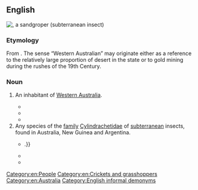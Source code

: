 ==English==
[[File:Sandgroper2.png|right|thumb|{{taxlink|Cylindraustralia kochii|species|noshow=1}}, a '''sandgroper''' (subterranean insect)]]
{{wikipedia|dab=Sandgroper}}
{{wikispecies|Cylindrachetidae}}

===Etymology===
From {{af|en|sand|groper}}. The sense “Western Australian” may originate either as a reference to the relatively large proportion of desert in the state or to gold mining during the rushes of the 19th Century.

===Noun===
{{en-noun}}

# {{lb|en|Australia|jocular}} An inhabitant of [[Western Australia]].
#* {{quote-text|year=2008|author=John Devaney|title=Full Points Footy′s WA Football Companion|page=320|url=http://books.google.com.au/books?id=KJVQI-D2Y3IC&pg=PA320&lpg=PA320&dq=%22sandgroper%22%7C%22sandgropers%22+-intitle:%22%22+-inauthor:%22%22&source=bl&ots=bFFgVs0Txl&sig=yrCmDgTzF75raf1VBsyD-hO-60M&hl=en&sa=X&ei=i9EbUOCCLo7nmAWPmoGYBQ&redir_esc=y#v=onepage&q=%22sandgroper%22%7C%22sandgropers%22%20-intitle%3A%22%22%20-inauthor%3A%22%22&f=false|passage=On both occasions the '''sandgropers''' downed the ‘big V’, as indeed they did in 1947 at Hobart when finishing second; the VFL′s only other defeat in 68 pre-state of origin carnival games came in 1911 against South Australia in Adelaide.}}
#* {{quote-text|year=2011|author=Ashley Browne (editor)|title=The Grand Finals: 1897-1938|volume=1|page=370|url=http://books.google.com.au/books?id=gHQ72GivBr4C&pg=PA370&lpg=PA370&dq=%22sandgroper%22%7C%22sandgropers%22+-intitle:%22%22+-inauthor:%22%22&source=bl&ots=7j_Mbv4AtY&sig=OX6dMWbU6S2e2wA5d2zk8Fu_ajQ&hl=en&sa=X&ei=i9EbUOCCLo7nmAWPmoGYBQ&redir_esc=y#v=onepage&q=%22sandgroper%22%7C%22sandgropers%22%20-intitle%3A%22%22%20-inauthor%3A%22%22&f=false|passage=Leonard not only accepted, he told the club he could help sign several West Australians. The Foreign Legion policy was born and, through Leonard′s personal contacts, South [Melbourne] signed '''Sandgropers''' Brighton Diggins and Bill Faul (both from Subiaco) and Gilbert Beard (South Fremantle).}}
#* {{quote-text|year=2011|author=John Hunt|title=Princess: The Miss Andretti Story|page=288|url=http://books.google.com.au/books?id=-QvppuyNAJQC&pg=PA288&lpg=PA288&dq=%22sandgroper%22%7C%22sandgropers%22+-intitle:%22%22+-inauthor:%22%22&source=bl&ots=XkefKFA1PK&sig=CDk9cfUgdYLIORhSfyWpS0TbTak&hl=en&sa=X&ei=l90bUJjvDcTwmAWd14D4Aw&redir_esc=y#v=onepage&q=%22sandgroper%22%7C%22sandgropers%22%20-intitle%3A%22%22%20-inauthor%3A%22%22&f=false|passage=After the race, Damien Oliver added to an already magnificent occasion for David Mueller by spending some time with his fellow '''Sandgroper''' and giving Mueller the jockey′s trophy from the race as a memento.}}
# Any species of the [[family]] [[Cylindrachetidae]] of [[subterranean]] insects, found in Australia, New Guinea and Argentina.
#* {{quote-text|year=1980|author=Western Australian Department of Agriculture|title=Journal|page=53|url=http://books.google.com.au/books?id=UHNKAQAAIAAJ&q=%22sandgroper%22%7C%22sandgropers%22+insect+-intitle:%22%22+-inauthor:%22%22&dq=%22sandgroper%22%7C%22sandgropers%22+insect+-intitle:%22%22+-inauthor:%22%22&source=bl&ots=QrQZBzgkhv&sig=iadQqw6VdVsns9cyEeNC6-ngWZA&hl=en&sa=X&ei=2-MbUNvTIu7qmAXXlYGwCQ&redir_esc=y|passage=The '''sandgroper''' is not unique to Western Australia, being found elsewhere in Australia and also in New Guinea,{{...}}.}}
#* {{quote-text|year=2001|author=Simon A. Levin|title=Encyclopedia of Biodiversity|page=264|url=http://books.google.com.au/books?id=KSgI5_FFKf8C&q=%22sandgroper%22%7C%22sandgropers%22+insect+-intitle:%22%22+-inauthor:%22%22&dq=%22sandgroper%22%7C%22sandgropers%22+insect+-intitle:%22%22+-inauthor:%22%22&source=bl&ots=9DwuWMbkLm&sig=I2N6cW7adlCQ-_v9zRR8qa5pY4U&hl=en&sa=X&ei=2-MbUNvTIu7qmAXXlYGwCQ&redir_esc=y|passage=Most species are small, 4 to 15 mm in length, although some '''sandgropers''' (Cylindrachetidae) can reach the length of 40 mm.}}
#* {{quote-text|year=2007|author=Peter T. Bailey|title=Pests of Field Crops and Pastures: Identification and Control|page=13|url=http://books.google.com.au/books?id=N10sAEHunWEC&pg=PA13&lpg=PA13&dq=%22sandgroper%22%7C%22sandgropers%22+-intitle:%22%22+-inauthor:%22%22&source=bl&ots=U3yTJkdY1Q&sig=oczfbC6YEWikTnZvb6J-Rtv1i08&hl=en&sa=X&ei=i9EbUOCCLo7nmAWPmoGYBQ&redir_esc=y#v=onepage&q=%22sandgroper%22%7C%22sandgropers%22%20-intitle%3A%22%22%20-inauthor%3A%22%22&f=false|passage='''Sandgropers''' remain under the soil surface and are only seen when soil is worked or dug.}}

[[Category:en:People]]
[[Category:en:Crickets and grasshoppers]]
[[Category:en:Australia]]
[[Category:English informal demonyms]]